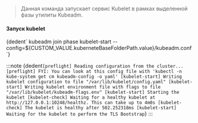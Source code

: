 

> Данная команда запускает сервис Kubelet в рамках выделенной фазы утилиты Kubeadm.


<h4>Запуск kubelet</h4>
<CodeBlock language="bash">
    {dedent`
        kubeadm join phase kubelet-start --config=${CUSTOM_VALUE.kuberneteBaseFolderPath.value}/kubeadm.conf
    `}
</CodeBlock>

:::note
<CodeBlock language="bash">
    {dedent`
        [preflight] Reading configuration from the cluster...
        [preflight] FYI: You can look at this config file with 'kubectl -n kube-system get cm kubeadm-config -o yaml'
        [kubelet-start] Writing kubelet configuration to file "/var/lib/kubelet/config.yaml"
        [kubelet-start] Writing kubelet environment file with flags to file "/var/lib/kubelet/kubeadm-flags.env"
        [kubelet-start] Starting the kubelet
        [kubelet-check] Waiting for a healthy kubelet at http://127.0.0.1:10248/healthz. This can take up to 4m0s
        [kubelet-check] The kubelet is healthy after 502.252318ms
        [kubelet-start] Waiting for the kubelet to perform the TLS Bootstrap
    `}
</CodeBlock>
:::
